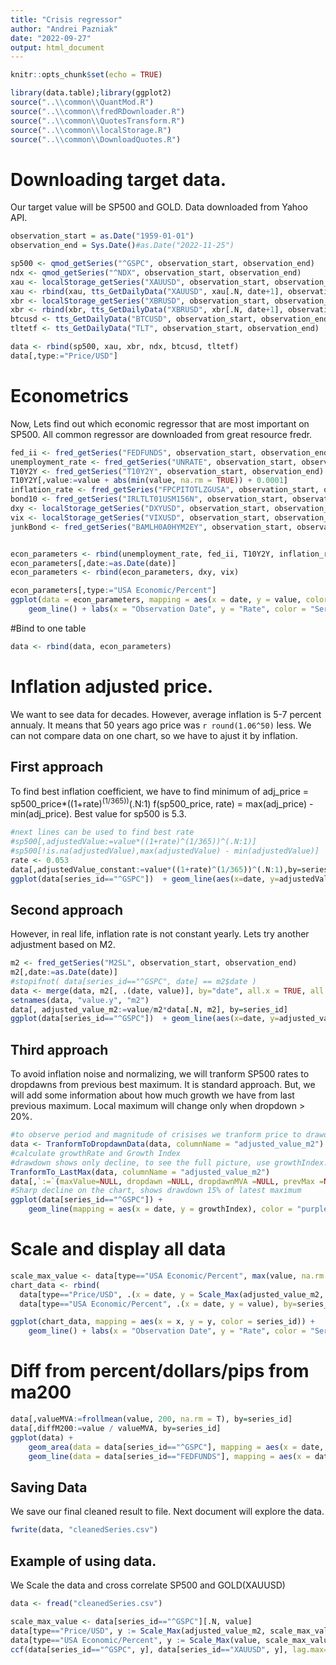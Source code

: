 ```yaml
---
title: "Crisis regressor"
author: "Andrei Pazniak"
date: "2022-09-27"
output: html_document
---
```


```r
knitr::opts_chunk$set(echo = TRUE)
```

```r
library(data.table);library(ggplot2)
source("..\\common\\QuantMod.R")
source("..\\common\\fredRDownloader.R")
source("..\\common\\QuotesTransform.R")
source("..\\common\\localStorage.R")
source("..\\common\\DownloadQuotes.R")
```


# Downloading target data.
Our target value will be SP500 and GOLD. Data downloaded from Yahoo API.
```r
observation_start = as.Date("1959-01-01")
observation_end = Sys.Date()#as.Date("2022-11-25")

sp500 <- qmod_getSeries("^GSPC", observation_start, observation_end)
ndx <- qmod_getSeries("^NDX", observation_start, observation_end)
xau <- localStorage_getSeries("XAUUSD", observation_start, observation_end)
xau <- rbind(xau, tts_GetDailyData("XAUUSD", xau[.N, date+1], observation_end))
xbr <- localStorage_getSeries("XBRUSD", observation_start, observation_end)
xbr <- rbind(xbr, tts_GetDailyData("XBRUSD", xbr[.N, date+1], observation_end))
btcusd <- tts_GetDailyData("BTCUSD", observation_start, observation_end)
tltetf <- tts_GetDailyData("TLT", observation_start, observation_end)

data <- rbind(sp500, xau, xbr, ndx, btcusd, tltetf)
data[,type:="Price/USD"]
```

# Econometrics
Now, Lets find out which economic regressor that are most important on SP500.
All common regressor are downloaded from great resource fredr.
```r
fed_ii <- fred_getSeries("FEDFUNDS", observation_start, observation_end)
unemployment_rate <- fred_getSeries("UNRATE", observation_start, observation_end)
T10Y2Y <- fred_getSeries("T10Y2Y", observation_start, observation_end)
T10Y2Y[,value:=value + abs(min(value, na.rm = TRUE)) + 0.0001]
inflation_rate <- fred_getSeries("FPCPITOTLZGUSA", observation_start, observation_end)
bond10 <- fred_getSeries("IRLTLT01USM156N", observation_start, observation_end)
dxy <- localStorage_getSeries("DXYUSD", observation_start, observation_end)
vix <- localStorage_getSeries("VIXUSD", observation_start, observation_end)
junkBond <- fred_getSeries("BAMLH0A0HYM2EY", observation_start, observation_end)


econ_parameters <- rbind(unemployment_rate, fed_ii, T10Y2Y, inflation_rate, bond10, junkBond)
econ_parameters[,date:=as.Date(date)]
econ_parameters <- rbind(econ_parameters, dxy, vix)

econ_parameters[,type:="USA Economic/Percent"]
ggplot(data = econ_parameters, mapping = aes(x = date, y = value, color = series_id)) +
    geom_line() + labs(x = "Observation Date", y = "Rate", color = "Series")
```
#Bind to one table 
```r
data <- rbind(data, econ_parameters)
```
# Inflation adjusted price.
We want to see data for decades. However, average inflation is 5-7 percent annualy. 
It means that 50 years ago price was `r round(1.06^50)` less. We can not compare data on one chart, so we have to ajust it by inflation.

## First approach 
To find best inflation coefficient, we have to find minimum of 
adj_price = sp500_price*((1+rate)^(1/365))^(.N:1)
f(sp500_price, rate) = max(adj_price) - min(adj_price).
Best value for sp500 is 5.3.
```r
#next lines can be used to find best rate
#sp500[,adjustedValue:=value*((1+rate)^(1/365))^(.N:1)]
#sp500[!is.na(adjustedValue),max(adjustedValue) - min(adjustedValue)]
rate <- 0.053
data[,adjustedValue_constant:=value*((1+rate)^(1/365))^(.N:1),by=series_id]
ggplot(data[series_id=="^GSPC"])  + geom_line(aes(x=date, y=adjustedValue_constant), color='green')+ geom_line(aes(x=date, y=value), color='blue')
```

## Second approach
However, in real life, inflation rate is not constant yearly. Lets try another adjustment based on M2.
```r
m2 <- fred_getSeries("M2SL", observation_start, observation_end)
m2[,date:=as.Date(date)]
#stopifnot( data[series_id=="^GSPC", date] == m2$date )
data <- merge(data, m2[, .(date, value)], by="date", all.x = TRUE, all.y = FALSE, suffixes = c("", ".y"))
setnames(data, "value.y", "m2")
data[, adjusted_value_m2:=value/m2*data[.N, m2], by=series_id]
ggplot(data[series_id=="^GSPC"])  + geom_line(aes(x=date, y=adjusted_value_m2), color='blue')+ geom_line(aes(x=date, y=value), color='green')

```

## Third approach
To avoid inflation noise and normalizing, we will tranform SP500 rates to dropdawns from previous best maximum. It is standard approach. But, we will add some information about how much growth we have from last previous maximum. Local maximum will change only when dropdown > 20%.

```r
#to observe period and magnitude of crisises we tranform price to drawdowns
data <- TranformToDropdawnData(data, columnName = "adjusted_value_m2")
#calculate growthRate and Growth Index
#drawdown shows only decline, to see the full picture, use growthIndex. 
TranformTo_LastMax(data, columnName = "adjusted_value_m2")
data[,`:=`(maxValue=NULL, dropdawn =NULL, dropdawnMVA =NULL, prevMax =NULL)]
#Sharp decline on the chart, shows drawdown 15% of latest maximum
ggplot(data[series_id=="^GSPC"]) +
    geom_line(mapping = aes(x = date, y = growthIndex), color = "purple") 

```

# Scale and display all data
```r
scale_max_value <- data[type=="USA Economic/Percent", max(value, na.rm = T)]
chart_data <- rbind(
  data[type=="Price/USD", .(x = date, y = Scale_Max(adjusted_value_m2, scale_max_value)), by=series_id], 
  data[type=="USA Economic/Percent", .(x = date, y = value), by=series_id]) 

ggplot(chart_data, mapping = aes(x = x, y = y, color = series_id)) +
    geom_line() + labs(x = "Observation Date", y = "Rate", color = "Series")
```

# Diff from percent/dollars/pips from ma200
```r
data[,valueMVA:=frollmean(value, 200, na.rm = T), by=series_id]
data[,diffM200:=value / valueMVA, by=series_id]
ggplot(data) +
    geom_area(data = data[series_id=="^GSPC"], mapping = aes(x = date, y = diffM200-1)) +
    geom_line(data = data[series_id=="FEDFUNDS"], mapping = aes(x = date, y = diffM200-1), color="red")
```


## Saving Data
We save our final cleaned result to file. Next document will explore the data.
```r
fwrite(data, "cleanedSeries.csv")
```

## Example of using data. 
We Scale the data and cross correlate SP500 and GOLD(XAUUSD)
```r
data <- fread("cleanedSeries.csv")

scale_max_value <- data[series_id=="^GSPC"][.N, value]
data[type=="Price/USD", y := Scale_Max(adjusted_value_m2, scale_max_value), by=series_id]
data[type=="USA Economic/Percent", y := Scale_Max(value, scale_max_value), by=series_id]
ccf(data[series_id=="^GSPC", y], data[series_id=="XAUUSD", y], lag.max=6000, na.action=na.pass)

```

